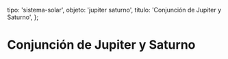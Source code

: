 
  tipo: 'sistema-solar',
  objeto: 'jupiter saturno',
  titulo: 'Conjunción de Jupiter y Saturno',
};

# Conjunción de Jupiter y Saturno

<Imagen
  src="registro/jupiter-saturno_20201221_2_conjuncion.gif"
  fecha="20201221"
/>

<Imagen
  src="registro/jupiter-saturno_20201220_1_jupiter-saturno-20diciembre2020-2.png"
  fecha="20201220"
/>